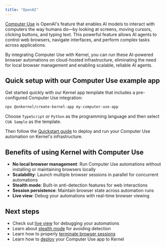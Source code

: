 ```yaml
---
title: "OpenAI"
---
```


[Computer Use](https://openai.com/index/computer-using-agent/) is OpenAI's feature that enables AI models to interact with computers the way humans do—by looking at screens, moving cursors, clicking buttons, and typing text. This powerful feature allows AI agents to control web browsers, navigate interfaces, and perform complex tasks across applications.

By integrating Computer Use with Kernel, you can run these AI-powered browser automations on cloud-hosted infrastructure, eliminating the need for local browser management and enabling scalable, reliable AI agents.

## Quick setup with our Computer Use example app

Get started quickly with our Kernel app template that includes a pre-configured Computer Use integration:

```bash
npx @onkernel/create-kernel-app my-computer-use-app
```

Choose `TypeScript` or `Python` as the programming language and then select `CUA Sample` as the template.

Then follow the [Quickstart guide](/quickstart/) to deploy and run your Computer Use automation on Kernel's infrastructure.

## Benefits of using Kernel with Computer Use

- **No local browser management**: Run Computer Use automations without installing or maintaining browsers locally
- **Scalability**: Launch multiple browser sessions in parallel for concurrent automations
- **Stealth mode**: Built-in anti-detection features for web interactions
- **Session persistence**: Maintain browser state across automation runs
- **Live view**: Debug your automations with real-time browser viewing

## Next steps

- Check out [live view](/browsers/live-view) for debugging your automations
- Learn about [stealth mode](/browsers/stealth) for avoiding detection
- Learn how to properly [terminate browser sessions](/browsers/termination)
- Learn how to [deploy](/apps/deploy) your Computer Use app to Kernel
